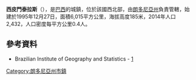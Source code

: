 {{coord|13|28|57|S|61|02|48|W|scale:30000|display=title}}

'''西皮門泰拉斯'''（{{lang-pt|Pimenteiras do Oeste}}），是[[巴西|巴西]]的城鎮，位於該國西北部，由[[朗多尼亞州|朗多尼亞州]]負責管轄，始建於1995年12月27日，面積6,015平方公里，海拔高度185米，2014年人口2,432，人口密度每平方公里0.4人。

==參考資料==
* Brazilian Institute of Geography and Statistics - [http://www.ibge.gov.br/cidadesat/default.php]{{Wayback|url=http://www.ibge.gov.br/cidadesat/default.php |date=20080611095922 }}

{{Brazil-geo-stub}}
{{朗多尼亞州市鎮}}
[[Category:朗多尼亞州市鎮|Category:朗多尼亞州市鎮]]